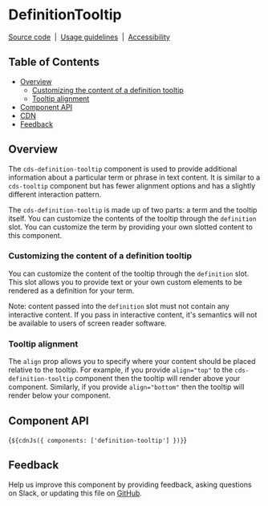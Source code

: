 
<Meta of={DefinitionTooltipStories} />

# DefinitionTooltip

[Source code](https://github.com/carbon-design-system/carbon/tree/main/packages/web-components/src/components/tooltip)
&nbsp;|&nbsp;
[Usage guidelines](https://www.carbondesignsystem.com/components/tooltip/usage)
&nbsp;|&nbsp;
[Accessibility](https://www.carbondesignsystem.com/components/tooltip/accessibility)

## Table of Contents

- [Overview](#overview)
  - [Customizing the content of a definition tooltip](#customizing-the-content-of-a-definition-tooltip)
  - [Tooltip alignment](#tooltip-alignment)
- [Component API](#component-api)
- [CDN](#cdn)
- [Feedback](#feedback)

## Overview

The `cds-definition-tooltip` component is used to provide additional information
about a particular term or phrase in text content. It is similar to a
`cds-tooltip` component but has fewer alignment options and has a slightly
different interaction pattern.

The `cds-definition-tooltip` is made up of two parts: a term and the tooltip
itself. You can customize the contents of the tooltip through the `definition`
slot. You can customize the term by providing your own slotted content to this
component.

<Canvas of={DefinitionTooltipStories.Default} />

### Customizing the content of a definition tooltip

You can customize the content of the tooltip through the `definition` slot. This
slot allows you to provide text or your own custom elements to be rendered as a
definition for your term.

Note: content passed into the `definition` slot must not contain any interactive
content. If you pass in interactive content, it's semantics will not be
available to users of screen reader software.

### Tooltip alignment

The `align` prop allows you to specify where your content should be placed
relative to the tooltip. For example, if you provide `align="top"` to the
`cds-definition-tooltip` component then the tooltip will render above your
component. Similarly, if you provide `align="bottom"` then the tooltip will
render below your component.

## Component API

<ArgTypes of="cds-definition-tooltip" />

<Markdown>{`${cdnJs({ components: ['definition-tooltip'] })}`}</Markdown>

## Feedback

Help us improve this component by providing feedback, asking questions on Slack,
or updating this file on
[GitHub](https://github.com/carbon-design-system/carbon/edit/main/packages/web-components/src/components/tooltip/definition-tooltip.mdx).
